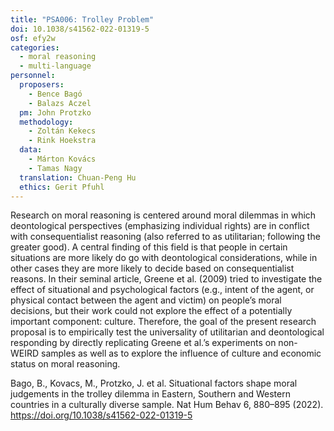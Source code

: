 ```yaml
---
title: "PSA006: Trolley Problem"
doi: 10.1038/s41562-022-01319-5
osf: efy2w
categories:
  - moral reasoning
  - multi-language
personnel:
  proposers:
    - Bence Bagó
    - Balazs Aczel
  pm: John Protzko
  methodology:
    - Zoltán Kekecs
    - Rink Hoekstra
  data:
    - Márton Kovács
    - Tamas Nagy
  translation: Chuan-Peng Hu
  ethics: Gerit Pfuhl
---
```


Research on moral reasoning is centered around moral dilemmas in which deontological perspectives (emphasizing individual rights) are in conflict with consequentialist reasoning (also referred to as utilitarian; following the greater good). A central finding of this field is that people in certain situations are more likely do go with deontological considerations, while in other cases they are more likely to decide based on consequentialist reasons. In their seminal article, Greene et al. (2009) tried to investigate the effect of situational and psychological factors (e.g., intent of the agent, or physical contact between the agent and victim) on people’s moral decisions, but their work could not explore the effect of a potentially important component: culture. Therefore, the goal of the present research proposal is to empirically test the universality of utilitarian and deontological responding by directly replicating Greene et al.’s experiments on non-WEIRD samples as well as to explore the influence of culture and economic status on moral reasoning.

Bago, B., Kovacs, M., Protzko, J. et al. Situational factors shape moral judgements in the trolley dilemma in Eastern, Southern and Western countries in a culturally diverse sample. Nat Hum Behav 6, 880–895 (2022). <https://doi.org/10.1038/s41562-022-01319-5>
